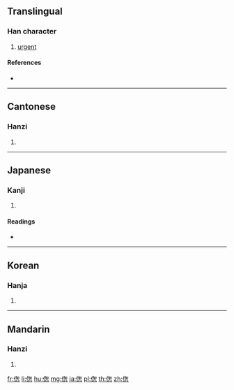 {{character info/new}}
{{also|傯}}
==Translingual==

===Han character===
{{Han char|rn=9|rad=人|as=09|sn=11|four=|canj=OPKP|ids=⿰亻怱}}

# [[urgent]]

====References====
* {{Han ref|kx=0111.250|dkj=00889|dj=0237.220|hdz=10194.030|uh=506C|ud=20588}}

----

==Cantonese==

===Hanzi===
{{yue-hanzi|jyut=[[zung2]]|y=jung2}}

# {{defn|lang=yue|sort=人09}}

----

==Japanese==

===Kanji===
{{ja-kanji|grade=|rs=人09}}

# {{defn|lang=ja|sort=人09}}

====Readings====
* {{ja-readings|on=[[そう]] (sō)|kun=[[くるしむ]] (kurushimu), [[せわしい]] (sewashii), [[あわただしい]] (awatadashii)}}

----

==Korean==

===Hanja===
{{ko-hanja|hangeul=총|rv=chong|mr=ch'ong}}

# {{defn|lang=ko|sort=人09}}

----

==Mandarin==

===Hanzi===
{{cmn-hanzi|tra=傯|pin=[[zǒng]] ([[zong3]])|wg=tsung<sup>3</sup>}}

# {{defn|lang=cmn|sort=人09}}

[[fr:偬]]
[[li:偬]]
[[hu:偬]]
[[mg:偬]]
[[ja:偬]]
[[pl:偬]]
[[th:偬]]
[[zh:偬]]